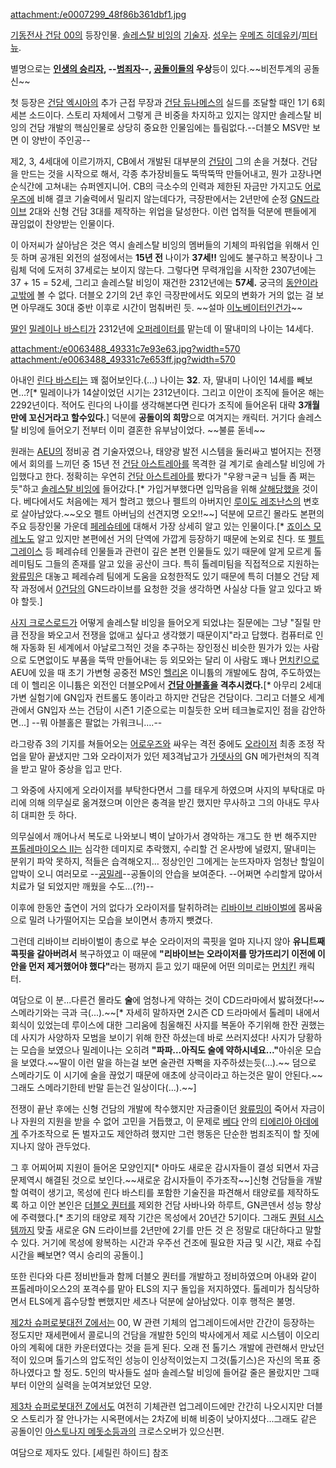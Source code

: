 attachment:/e0007299_48f86b361dbf1.jpg

[[기동전사 건담 00]]의 등장인물. [[솔레스탈 비잉]]의 [[기술자]]. [[성우]]는 [[우메즈 히데유키]]/[[피터 뉴]].

별명으로는 '''[[인생의 승리자]], --[[범죄자]]--, [[공돌이]]들의 우상'''등이 있다.~~비전투계의 공돌신~~

첫 등장은 [[건담 엑시아]]의 추가 근접 무장과 [[건담 듀나메스]]의 실드를 조달할 때인 1기 6회 세븐 소드이다. 스토리 자체에서 그렇게 큰 비중을 차지하고 있지는 않지만 솔레스탈 비잉의 건담 개발의 핵심인물로 상당히 중요한 인물임에는 틀림없다.--더블오 MSV만 보면 이 양반이 주인공--

제2, 3, 4세대에 이르기까지, CB에서 개발된 대부분의 [[건담]]이 그의 손을 거쳤다. 건담을 만드는 것을 시작으로 해서, 각종 추가장비들도 뚝딱뚝딱 만들어내고, 뭔가 고장나면 순식간에 고쳐내는 슈퍼엔지니어. CB의 극소수의 인력과 제한된 자금만 가지고도 [[어로우즈]]에 비해 결코 기술력에서 밀리지 않는데다가, 극장판에서는 2년만에 순정 [[GN드라이브]] 2대와 신형 건담 3대를 제작하는 위업을 달성한다. 이런 업적들 덕분에 팬들에게 끊임없이 찬양받는 인물이다.

이 아저씨가 살아남은 것은 역시 솔레스탈 비잉의 멤버들의 기체의 파워업을 위해서 인 듯 하며 공개된 외전의 설정에서는 '''15년 전''' 나이가 '''37세!!''' 임에도 불구하고 복장이나 그림체 덕에 도저히 37세로는 보이지 않는다. 그렇다면 무력개입을 시작한 2307년에는 37 + 15 = 52세, 그리고 솔레스탈 비잉이 재건한 2312년에는 '''57세.''' 궁극의 [[동안]]이라고밖에 볼 수 없다. 더블오 2기의 2년 후인 극장판에서도 외모의 변화가 거의 없는 걸 보면 아무래도 30대 중반 이후로 시간이 멈춰버린 듯. ~~설마 [[이노베이터]]인건가~~

[[딸]]인 [[밀레이나 바스티]]가 2312년에 [[오퍼레이터]]를 맡는데 이 딸내미의 나이는 14세다.

attachment:/e0063488_49331c7e93e63.jpg?width=570
attachment:/e0063488_49331c7e653ff.jpg?width=570

아내인 [[린다 바스티]]는 꽤 젊어보인다.(…) 나이는 '''32'''. 자, 딸내미 나이인 14세를 빼보면…?[* 밀레이나가 14살이었던 시기는 2312년이다. 그리고 이안이 조직에 들어온 해는 2292년이다. 적어도 린다의 나이를 생각해본다면 린다가 조직에 들어온뒤 대략 '''3개월 만에 꼬신거라고 할수있다.'''] 덕분에 '''공돌이의 희망'''으로 여겨지는 캐릭터. 거기다 솔레스탈 비잉에 들어오기 전부터 이미 결혼한 유부남이었다. ~~불륜 돋네~~

원래는 [[AEU]]의 정비공 겸 기술자였으나, 태양광 발전 시스템을 둘러싸고 벌어지는 전쟁에서 회의를 느끼던 중 15년 전 [[건담 아스트레아]]를 목격한 걸 계기로 솔레스탈 비잉에 가입했다고 한다. 정확히는 우연히 [[건담 아스트레아]]를 봤다가 "우왕ㅋ굳ㅋ 님들 좀 쩌는 듯"하고 [[솔레스탈 비잉]]에 들어갔다.[* 가입거부했다면 입막음을 위해 [[살해]]당했을 것이다. 베다에서도 처음에는 제거 할려고 했으나 펠트의 아버지인 [[루이도 레조난스]]의 변호로 살아남았다.~~오오 펠트 아버님의 선견지명 오오!!~~] 덕분에 모르긴 몰라도 본편의 주요 등장인물 가운데 [[페레슈테]]에 대해서 가장 상세히 알고 있는 인물이다.[* [[죠이스 모레노]]도 알고 있지만 본편에선 거의 단역에 가깝게 등장하기 때문에 논외로 친다. 또 [[펠트 그레이스]] 등 페레슈테 인물들과 관련이 깊은 본편 인물들도 있기 때문에 알게 모르게 톨레미팀도 그들의 존재를 알고 있을 공산이 크다. 특히 톨레미팀을 직접적으로 지원하는 [[왕류밍]]은 대놓고 페레슈레 팀에게 도움을 요청한적도 있기 때문에 특히 더블오 건담 제작 과정에서 [[0건담]]의 GN드라이브를 요청한 것을 생각하면 사실상 다들 알고 있다고 봐야 할듯.]

[[사지 크로스로드]]가 어떻게 솔레스탈 비잉을 들어오게 되었냐는 질문에는 그냥 "질릴 만큼 전장을 봐오고서 전쟁을 없애고 싶다고 생각했기 때문이지"라고 답했다. 컴퓨터로 인해 자동화 된 세계에서 아날로그적인 것을 추구하는 장인정신 비슷한 뭔가가 있는 사람으로 도면없이도 부품을 뚝딱 만들어내는 등 외모와는 달리 이 사람도 꽤나 [[먼치킨]]으로 AEU에 있을 때 초기 가변형 공중전 MS인 [[헬리온]] 이니튬의 개발에도 참여, 주도하였는데 이 헬리온 이니튬은 외전인 더블오P에서 '''[[건담 아블홀]]을 격추시켰다.'''[* 아무리 2세대 가변 실험기에 GN입자 컨트롤도 똥이라고 하지만 건담은 건담이다. 그리고 더블오 세계관에서 GN입자 쓰는 건담이 시즌1 기준으로는 미칠듯한 오버 테크놀로지인 점을 감안하면...]  --뭐 아블홀은 팔없는 가워크니….--

라그랑쥬 3의 기지를 쳐들어오는 [[어로우즈]]와 싸우는 격전 중에도 [[오라이저]] 최종 조정 작업을 맡아 끝냈지만 그와 오라이저가 있던 제3격납고가 [[가뎃사]]의 GN 메가런쳐의 직격을 받고 말아 중상을 입고 만다.

그 와중에 사지에게 오라이저를 부탁한다면서 그를 태우게 하였으며 사지의 부탁대로 마리에 의해 의무실로 옮겨졌으며 이안은 충격을 받긴 했지만 무사하고 그의 아내도 무사히 대피한 듯 하다.

의무실에서 깨어나서 복도로 나와보니 벽이 날아가서 경악하는 개그도 한 번 해주지만 [[프톨레마이오스 II]]는 심각한 데미지로 추락했지, 수리할 건 온사방에 널렸지, 딸내미는 분위기 파악 못하지, 적들은 습격해오지… 정상인인 그에게는 눈뜨자마자 엄청난 할일이 압박이 오니 여러모로 --[[공밀레]]--공돌이의 안습을 보여준다. --어쩌면 수리할게 많아서 치료가 덜 되었지만 깨웠을 수도…(?!)--

이후에 한동안 출연이 거의 없다가 오라이저를 탈취하려는 [[리바이브 리바이벌]]에 몸싸움으로 밀려 나가떨어지는 모습을 보이면서 총까지 뺏겼다.

그런데 리바이브 리바이벌이 총으로 부순 오라이저의 콕핏을 얼마 지나지 않아 '''유니트째 콕핏을 갈아버려서''' 복구하였고 이 때문에 '''"리바이브는 오라이저를 망가뜨리기 이전에 이안을 먼저 제거했어야 했다"'''라는 평까지 듣고 있기 때문에 어떤 의미로는 [[먼치킨]] 캐릭터.

여담으로 이 분...다른건 몰라도 '''술'''에 엄청나게 약하는 것이  CD드라마에서 밣혀졌다!~~스메라기와는 극과 극(...).~~[* 자세히 말하자면 2시즌 CD 드라마에서 톨레미 내에서 회식이 있었는데 루이스에 대한 그리움에 침울해진 사지를 복돋아 주기위해 한잔 권했는데 사지가 사양하자 모범을 보이기 위해 한잔 하셨는데 바로 쓰러지셨다! 사지가 당황하는 모습을 보였으나 밀레이나는 오히려 '''"파파...아직도 술에 약하시네요..."'''아쉬운 모습을 보였다.~~딸이 이런 말을 하는걸 보면 술관련 자뻑을 자주하셨는듯(...).~~ 덤으로 스메라기도 이 시기에 술을 끊었기 때문에 애초에 상극이라고 하는것은 말이 안된다.~~그래도 스메라기한테 반말 듣는건 일상이다(...).~~]

전쟁이 끝난 후에는 신형 건담의 개발에 착수했지만 자금줄이던 [[왕류밍]]이 죽어서 자금이나 자원의 지원을 받을 수 없어 고민을 거듭했고, 이 문제로 [[베다]] 안의 [[티에리아 아데]]에게 주가조작으로 돈 벌자고도 제안하려 했지만 그런 행동은 단순한 범죄조직이 할 짓에 지나지 않아 관두었다.

그 후 어찌어찌 지원이 들어온 모양인지[* 아마도 새로운 감시자들이 결성 되면서 자금문제역시 해결된 것으로 보인다.~~새로운 감시자들이 주가조작~~]신형 건담들을 개발할 여력이 생기고, 목성에 린다 바스티를 포함한 기술진을 파견해서 태양로를 제작하도록 하고 이안 본인은 [[더블오 퀀터]]를 제외한 건담 사바나와 하루트, GN콘덴서 성능 향상에 주력했다.[* 초기의 태양로 제작 기간은 목성에서 20년간 5기이다. 그래도 [[퀀텀 시스템]]까지 맞출 새로운 GN 드라이브를 2년만에 2기를 만든 것 은 정말로 대단하다고 말할 수 있다. 거기에 목성에 왕복하는 시간과 우주선 건조에 필요한 자금 및 시간, 재료 수집 시간을 빼보면? 역시 승리의 공돌이.]

또한 린다와 다른 정비반들과 함께 더블오 퀀터를 개발하고 정비하였으며 아내와 같이 프톨레마이오스2의 포격수를 맡아 ELS의 지구 돌입을 저지하였다. 톨레미가 침식당하면서 ELS에게 흡수당할 뻔했지만 세츠나 덕분에 살아남았다. 이후 행적은 불명.

[[제2차 슈퍼로봇대전 Z]]에서는 00, W 관련 기체의 업그레이드에서만 간간이 등장하는 정도지만 재세편에서 콜로니의 건담을 개발한 5인의 박사에게서 제로 시스템이 이오리아의 계획에 대한 카운터였다는 것을 듣게 된다. 오래 전 톨기스 개발에 관련해서 만났던 적이 있으며 톨기스의 압도적인 성능이 인상적이었는지 그것(톨기스)은 자신의 목표 중 하나였다고 할 정도. 5인의 박사들도 설마 솔레스탈 비잉에 들어갈 줄은 몰랐지만 그때부터 이안의 실력을 눈여겨보았던 모양. 

[[제3차 슈퍼로봇대전 Z]]에서도 여전히 기체관련 업그레이드에만 간간히 나오시지만 더블오 스토리가 잘 안나가는 시옥편에서는 2차Z에 비해 비중이 낮아지셨다...그래도 같은 공돌이인 [[아스토나지 메돗소]]등과의 크로스오버가 있으신편.

여담으로 제자도 있다. [셰릴린 하이드] 참조
